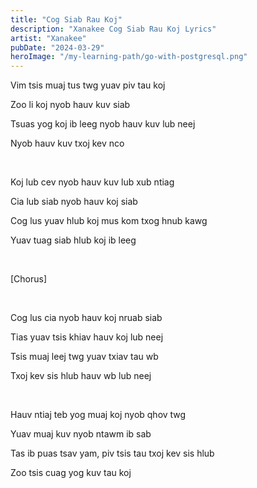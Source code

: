 ```yaml
---
title: "Cog Siab Rau Koj"
description: "Xanakee Cog Siab Rau Koj Lyrics"
artist: "Xanakee"
pubDate: "2024-03-29"
heroImage: "/my-learning-path/go-with-postgresql.png"
---
```


Vim tsis muaj tus twg yuav piv tau koj

Zoo li koj nyob hauv kuv siab

Tsuas yog koj ib leeg nyob hauv kuv lub neej

Nyob hauv kuv txoj kev nco

<br />

Koj lub cev nyob hauv kuv lub xub ntiag

Cia lub siab nyob hauv koj siab

Cog lus yuav hlub koj mus kom txog hnub kawg

Yuav tuag siab hlub koj ib leeg

<br />

[Chorus]

<br />

Cog lus cia nyob hauv koj nruab siab

Tias yuav tsis khiav hauv koj lub neej

Tsis muaj leej twg yuav txiav tau wb

Txoj kev sis hlub hauv wb lub neej

<br />

Hauv ntiaj teb yog muaj koj nyob qhov twg

Yuav muaj kuv nyob ntawm ib sab

Tas ib puas tsav yam, piv tsis tau txoj kev sis hlub

Zoo tsis cuag yog kuv tau koj
